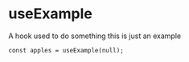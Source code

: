 
<Meta title="HOOKS/useExample" />

# useExample

A hook used to do something this is just an example

```tsx
const apples = useExample(null);
```

